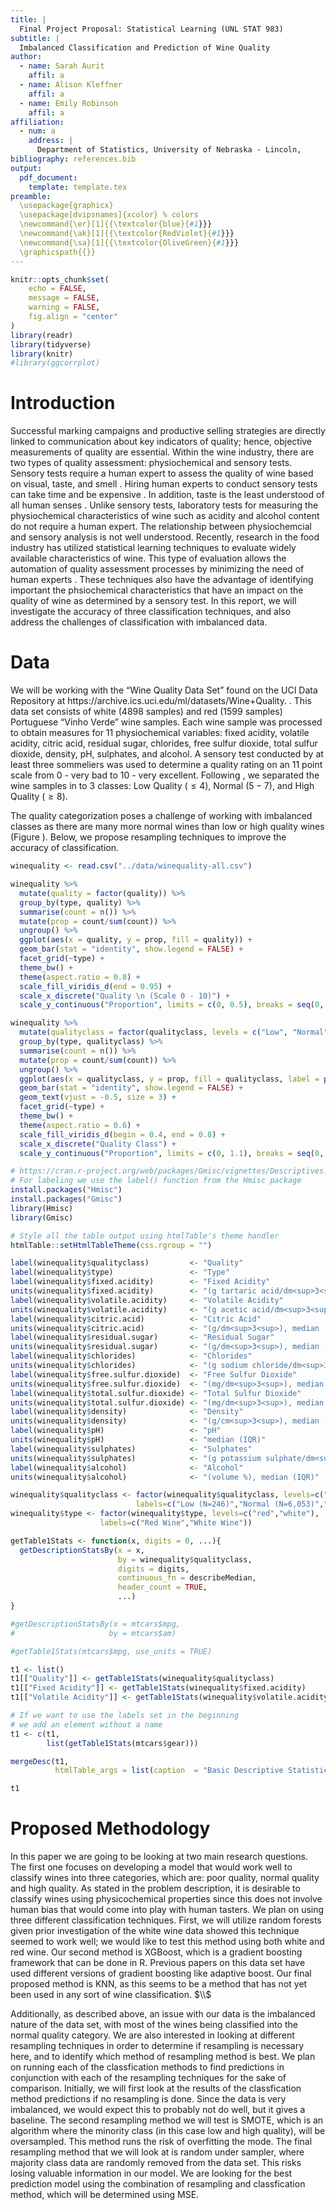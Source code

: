 ```yaml
---
title: |
  Final Project Proposal: Statistical Learning (UNL STAT 983)
subtitle: | 
  Imbalanced Classification and Prediction of Wine Quality
author:
  - name: Sarah Aurit
    affil: a
  - name: Alison Kleffner
    affil: a
  - name: Emily Robinson
    affil: a
affiliation:
  - num: a
    address: |
      Department of Statistics, University of Nebraska - Lincoln,
bibliography: references.bib
output: 
  pdf_document:
    template: template.tex
preamble:
  \usepackage{graphicx}
  \usepackage[dvipsnames]{xcolor} % colors
  \newcommand{\er}[1]{{\textcolor{blue}{#1}}}
  \newcommand{\ak}[1]{{\textcolor{RedViolet}{#1}}}
  \newcommand{\sa}[1]{{\textcolor{OliveGreen}{#1}}}
  \graphicspath{{}}
---
```


```r
knitr::opts_chunk$set(
	echo = FALSE,
	message = FALSE,
	warning = FALSE,
	fig.align = "center"
)
library(readr)
library(tidyverse)
library(knitr)
#library(ggcorrplot)
```

<!-- \er{Emily}  -->
<!-- \ak{Alison}  -->
<!-- \sa{Sarah} -->

<!-- If you put each sentence on a new line, it makes it easier for Github to merge changes if we are all working on the paper. -->


# Introduction

Successful marking campaigns and productive selling strategies are directly linked to communication about key indicators of quality; hence, objective measurements of quality are essential. 
Within the wine industry, there are two types of quality assessment: physiochemical and sensory tests. 
Sensory tests require a human expert to assess the quality of wine based on visual, taste, and smell \citep{hu2016classification}. 
Hiring human experts to conduct sensory tests can take time and be expensive \citep{gupta2018selection}. 
In addition, taste is the least understood of all human senses \citep{cortez2009using}. 
Unlike sensory tests, laboratory tests for measuring the physiochemical characteristics of wine such as acidity and alcohol content do not require a human expert. 
The relationship between physiochemcial and sensory analysis is not well understood. 
Recently, research in the food industry has utilized statistical learning techniques to evaluate widely available characteristics of wine. This type of evaluation allows the automation of quality assessment processes by minimizing the need of human experts \citep{gupta2018selection}. 
These techniques also have the advantage of identifying important the phsiochemical characteristics that have an impact on the quality of wine as determined by a sensory test. 
In this report, we will investigate the accuracy of three classification techniques, and also address the challenges of classification with imbalanced data.

# Data

We will be working with the "Wine Quality Data Set" found on the UCI Data Repository at https://archive.ics.uci.edu/ml/datasets/Wine+Quality. \citep{UCIdataset, cortez2009using}. 
This data set consists of white (4898 samples) and red (1599 samples) Portuguese "Vinho Verde" wine samples. 
Each wine sample was processed to obtain measures for 11 physiochemical variables: fixed acidity, volatile acidity, citric acid, residual sugar, chlorides, free sulfur dioxide, total sulfur dioxide, density, pH, sulphates, and alcohol. 
A sensory test conducted by at least three sommeliers was used to determine a quality rating on an 11 point scale from 0 - very bad to 10 - very excellent.
Following \cite{hu2016classification}, we separated the wine samples in to 3 classes: Low Quality $(\le 4)$, Normal $(5-7)$, and High Quality $(\ge 8)$. 
<!-- Basic descriptives are provided below; the Mann-Whitney and chi-square tests were used for comparisons of continuous and discrete variables, respectively. -->
<!-- \begin{figure} -->
<!--   \centering -->
<!--   \includegraphics{"../results/Descriptives.png"} -->
<!-- \end{figure} -->

The quality categorization poses a challenge of working with imbalanced classes as there are many more normal wines than low or high quality wines (Figure \ref{fig:class-distribution}). 
Below, we propose resampling techniques to improve the accuracy of classification.

```r
winequality <- read.csv("../data/winequality-all.csv")
```

```r
winequality %>%
  mutate(quality = factor(quality)) %>%
  group_by(type, quality) %>%
  summarise(count = n()) %>%
  mutate(prop = count/sum(count)) %>%
  ungroup() %>%
  ggplot(aes(x = quality, y = prop, fill = quality)) +
  geom_bar(stat = "identity", show.legend = FALSE) +
  facet_grid(~type) +
  theme_bw() +
  theme(aspect.ratio = 0.8) +
  scale_fill_viridis_d(end = 0.95) +
  scale_x_discrete("Quality \n (Scale 0 - 10)") +
  scale_y_continuous("Proportion", limits = c(0, 0.5), breaks = seq(0, 0.5, 0.1), labels = scales::percent)
```

```r
winequality %>%
  mutate(qualityclass = factor(qualityclass, levels = c("Low", "Normal", "High"))) %>%
  group_by(type, qualityclass) %>%
  summarise(count = n()) %>%
  mutate(prop = count/sum(count)) %>%
  ungroup() %>%
  ggplot(aes(x = qualityclass, y = prop, fill = qualityclass, label = paste(100*round(prop, 3), "%", sep = ""))) +
  geom_bar(stat = "identity", show.legend = FALSE) +
  geom_text(vjust = -0.5, size = 3) +
  facet_grid(~type) +
  theme_bw() +
  theme(aspect.ratio = 0.6) +
  scale_fill_viridis_d(begin = 0.4, end = 0.8) +
  scale_x_discrete("Quality Class") +
  scale_y_continuous("Proportion", limits = c(0, 1.1), breaks = seq(0, 1, 0.2), labels = scales::percent)
```

```r
# https://cran.r-project.org/web/packages/Gmisc/vignettes/Descriptives.html;
# For labeling we use the label() function from the Hmisc package
install.packages("Hmisc")
install.packages("Gmisc")
library(Hmisc)
library(Gmisc)

# Style all the table output using htmlTable's theme handler
htmlTable::setHtmlTableTheme(css.rgroup = "")

label(winequality$qualityclass)         <- "Quality"
label(winequality$type)                 <- "Type"
label(winequality$fixed.acidity)        <- "Fixed Acidity"
units(winequality$fixed.acidity)        <- "(g tartaric acid/dm<sup>3<sup>), median (IQR)"
label(winequality$volatile.acidity)     <- "Volatile Acidity"
units(winequality$volatile.acidity)     <- "(g acetic acid/dm<sup>3<sup>), median (IQR)"
label(winequality$citric.acid)          <- "Citric Acid"
units(winequality$citric.acid)          <- "(g/dm<sup>3<sup>), median (IQR)"
label(winequality$residual.sugar)       <- "Residual Sugar"
units(winequality$residual.sugar)       <- "(g/dm<sup>3<sup>), median (IQR)"
label(winequality$chlorides)            <- "Chlorides"
units(winequality$chlorides)            <- "(g sodium chloride/dm<sup>3<sup>), median (IQR)"
label(winequality$free.sulfur.dioxide)  <- "Free Sulfur Dioxide"
units(winequality$free.sulfur.dioxide)  <- "(mg/dm<sup>3<sup>), median (IQR)"
label(winequality$total.sulfur.dioxide) <- "Total Sulfur Dioxide"
units(winequality$total.sulfur.dioxide) <- "(mg/dm<sup>3<sup>), median (IQR)"
label(winequality$density)              <- "Density"
units(winequality$density)              <- "(g/cm<sup>3<sup>), median (IQR)"
label(winequality$pH)                   <- "pH"
units(winequality$pH)                   <- "median (IQR)"
label(winequality$sulphates)            <- "Sulphates"
units(winequality$sulphates)            <- "(g potassium sulphate/dm<sup>3<sup>), median (IQR)"
label(winequality$alcohol)              <- "Alcohol"
units(winequality$alcohol)              <- "(volume %), median (IQR)"

winequality$qualityclass <- factor(winequality$qualityclass, levels=c("Low","Normal","High"),
                            labels=c("Low (N=246)","Normal (N=6,053)","High (N=198")) 
winequality$type <- factor(winequality$type, levels=c("red","white"),
                    labels=c("Red Wine","White Wine"))

getTable1Stats <- function(x, digits = 0, ...){
  getDescriptionStatsBy(x = x, 
                        by = winequality$qualityclass,
                        digits = digits,
                        continuous_fn = describeMedian,
                        header_count = TRUE,
                        ...)
}

#getDescriptionStatsBy(x = mtcars$mpg, 
#                     by = mtcars$am)

#getTable1Stats(mtcars$mpg, use_units = TRUE)

t1 <- list()
t1[["Quality"]] <- getTable1Stats(winequality$qualityclass)
t1[["Fixed Acidity"]] <- getTable1Stats(winequality$fixed.acidity)
t1[["Volatile Acidity"]] <- getTable1Stats(winequality$volatile.acidity)

# If we want to use the labels set in the beginning
# we add an element without a name
t1 <- c(t1,
        list(getTable1Stats(mtcars$gear)))

mergeDesc(t1,
          htmlTable_args = list(caption  = "Basic Descriptive Statistics from the Wine Quality Dataset"))

t1

```
 
# Proposed Methodology

In this paper we are going to be looking at two main research questions. The first one focuses on developing a model that would work well to classify wines into three categories, which are: poor quality, normal quality and high quality. As stated in the problem description, it is desirable to classify wines using physicochemical properties since this does not involve human bias that would come into play with human tasters. We plan on using three different classification techniques. First, we will utilize random forests given prior investigation of the white wine data showed this technique seemed to work well; we would like to test this method using both white and red wine. Our second method is XGBoost, which is a gradient boosting framework that can be done in R. Previous papers on this data set have used different versions of gradient boosting like adaptive boost. Our final proposed method is KNN, as this seems to be a method that has not yet been used in any sort of wine classification. $\\$

Additionally, as described above, an issue with our data is the imbalanced nature of the data set, with most of the wines being classified into the normal quality category. We are also interested in looking at different resampling techniques in order to determine if resampling is necessary here, and to identify which method of resampling method is best. We plan on running each of the classfication methods to find predictions in conjunction with each of the resampling techniques for the sake of comparison. Initially, we will first look at the results of the classfication method predictions if no resampling is done. Since the data is very imbalanced, we would expect this to probably not do well, but it gives a baseline. The second resampling method we will test is SMOTE, which is an algorithm where the minority class (in this case low and high quality), will be oversampled. This method runs the risk of overfitting the mode. The final resampling method that we will look at is random under sampler, where majority class data are randomly removed from the data set. This risks losing valuable information in our model. We are looking for the best prediction model using the combination of resampling and classfication method, which will be determined using MSE.  
 
